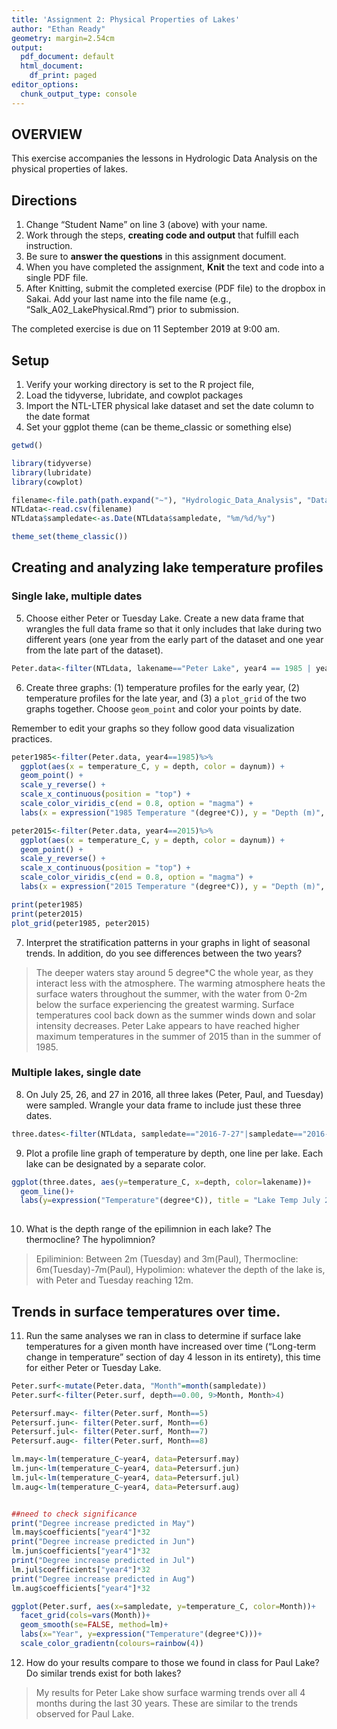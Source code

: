 ```yaml
---
title: 'Assignment 2: Physical Properties of Lakes'
author: "Ethan Ready"
geometry: margin=2.54cm
output:
  pdf_document: default
  html_document:
    df_print: paged
editor_options:
  chunk_output_type: console
---
```


## OVERVIEW

This exercise accompanies the lessons in Hydrologic Data Analysis on the physical properties of lakes. 

## Directions
1. Change "Student Name" on line 3 (above) with your name.
3. Work through the steps, **creating code and output** that fulfill each instruction.
4. Be sure to **answer the questions** in this assignment document.
6. When you have completed the assignment, **Knit** the text and code into a single PDF file.
8. After Knitting, submit the completed exercise (PDF file) to the dropbox in Sakai. Add your last name into the file name (e.g., "Salk_A02_LakePhysical.Rmd") prior to submission.

The completed exercise is due on 11 September 2019 at 9:00 am.

## Setup

1. Verify your working directory is set to the R project file, 
2. Load the tidyverse, lubridate, and cowplot packages
3. Import the NTL-LTER physical lake dataset and set the date column to the date format
4. Set your ggplot theme (can be theme_classic or something else)

```r
getwd()

library(tidyverse)
library(lubridate)
library(cowplot)

filename<-file.path(path.expand("~"), "Hydrologic_Data_Analysis", "Data", "Raw","NTL-LTER_Lake_ChemistryPhysics_Raw.csv")
NTLdata<-read.csv(filename)
NTLdata$sampledate<-as.Date(NTLdata$sampledate, "%m/%d/%y")

theme_set(theme_classic())


```

## Creating and analyzing lake temperature profiles

### Single lake, multiple dates

5. Choose either Peter or Tuesday Lake. Create a new data frame that wrangles the full data frame so that it only includes that lake during two different years (one year from the early part of the dataset and one year from the late part of the dataset).

```r
Peter.data<-filter(NTLdata, lakename=="Peter Lake", year4 == 1985 | year4==2015)

```

6. Create three graphs: (1) temperature profiles for the early year, (2) temperature profiles for the late year, and (3) a `plot_grid` of the two graphs together. Choose `geom_point` and color your points by date. 

Remember to edit your graphs so they follow good data visualization practices.

```r
peter1985<-filter(Peter.data, year4==1985)%>%
  ggplot(aes(x = temperature_C, y = depth, color = daynum)) +
  geom_point() +
  scale_y_reverse() +
  scale_x_continuous(position = "top") +
  scale_color_viridis_c(end = 0.8, option = "magma") +
  labs(x = expression("1985 Temperature "(degree*C)), y = "Depth (m)", color="Day")

peter2015<-filter(Peter.data, year4==2015)%>%
  ggplot(aes(x = temperature_C, y = depth, color = daynum)) +
  geom_point() +
  scale_y_reverse() +
  scale_x_continuous(position = "top") +
  scale_color_viridis_c(end = 0.8, option = "magma") +
  labs(x = expression("2015 Temperature "(degree*C)), y = "Depth (m)", color= "Day")

print(peter1985)
print(peter2015)
plot_grid(peter1985, peter2015)


```

7. Interpret the stratification patterns in your graphs in light of seasonal trends. In addition, do you see differences between the two years?

> The deeper waters stay around 5 degree*C the whole year, as they interact less with the atmosphere. The warming atmosphere heats the surface waters throughout the summer, with the water from 0-2m below the surface experiencing the greatest warming. Surface temperatures cool back down as the summer winds down and solar intensity decreases. Peter Lake appears to have reached higher maximum temperatures in the summer of 2015 than in the summer of 1985.

### Multiple lakes, single date 

8. On July 25, 26, and 27 in 2016, all three lakes (Peter, Paul, and Tuesday) were sampled. Wrangle your data frame to include just these three dates.

```r
three.dates<-filter(NTLdata, sampledate=="2016-7-27"|sampledate=="2016-7-26"|sampledate=="2016-7-25")
```

9. Plot a profile line graph of temperature by depth, one line per lake. Each lake can be designated by a separate color.

```r
ggplot(three.dates, aes(y=temperature_C, x=depth, color=lakename))+
  geom_line()+
  labs(y=expression("Temperature"(degree*C)), title = "Lake Temp July 25-27 2016")
  
```

10. What is the depth range of the epilimnion in each lake? The thermocline? The hypolimnion?

> Epiliminion: Between 2m (Tuesday) and 3m(Paul), Thermocline: 6m(Tuesday)-7m(Paul), Hypolimion: whatever the depth of the lake is, with Peter and Tuesday reaching 12m.


## Trends in surface temperatures over time. 
11. Run the same analyses we ran in class to determine if surface lake temperatures for a given month have increased over time ("Long-term change in temperature" section of day 4 lesson in its entirety), this time for either Peter or Tuesday Lake. 

```r
Peter.surf<-mutate(Peter.data, "Month"=month(sampledate))
Peter.surf<-filter(Peter.surf, depth==0.00, 9>Month, Month>4)

Petersurf.may<- filter(Peter.surf, Month==5)
Petersurf.jun<- filter(Peter.surf, Month==6)
Petersurf.jul<- filter(Peter.surf, Month==7)
Petersurf.aug<- filter(Peter.surf, Month==8)

lm.may<-lm(temperature_C~year4, data=Petersurf.may)
lm.jun<-lm(temperature_C~year4, data=Petersurf.jun)
lm.jul<-lm(temperature_C~year4, data=Petersurf.jul)
lm.aug<-lm(temperature_C~year4, data=Petersurf.aug)


##need to check significance
print("Degree increase predicted in May")
lm.may$coefficients["year4"]*32
print("Degree increase predicted in Jun")
lm.jun$coefficients["year4"]*32
print("Degree increase predicted in Jul")
lm.jul$coefficients["year4"]*32
print("Degree increase predicted in Aug")
lm.aug$coefficients["year4"]*32

ggplot(Peter.surf, aes(x=sampledate, y=temperature_C, color=Month))+
  facet_grid(cols=vars(Month))+
  geom_smooth(se=FALSE, method=lm)+
  labs(x="Year", y=expression("Temperature"(degree*C)))+
  scale_color_gradientn(colours=rainbow(4))
```

12. How do your results compare to those we found in class for Paul Lake? Do similar trends exist for both lakes?

> My results for Peter Lake show surface warming trends over all 4 months during the last 30 years. These are similar to the trends observed for Paul Lake.
